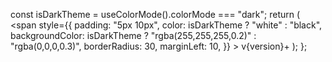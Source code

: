 
  const isDarkTheme = useColorMode().colorMode === "dark";
  return (
    <span
      style={{
        padding: "5px 10px",
        color: isDarkTheme ? "white" : "black",
        backgroundColor: isDarkTheme
          ? "rgba(255,255,255,0.2)"
          : "rgba(0,0,0,0.3)",
        borderRadius: 30,
        marginLeft: 10,
      }}
    >
      v{version}+
    </span>
  );
};
